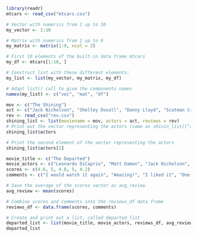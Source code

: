 ```r
library(readr)
mtcars <- read_csv("mtcars.csv")

# Vector with numerics from 1 up to 10
my_vector <- 1:10

# Matrix with numerics from 1 up to 9
my_matrix <- matrix(1:9, ncol = 3)

# First 10 elements of the built-in data frame mtcars
my_df <- mtcars[1:10, ]

# Construct list with these different elements:
my_list <- list(my_vector, my_matrix, my_df)

# Adapt list() call to give the components names
names(my_list) <- c("vec", "mat", "df")
```
```r
mov <- c("The Shining")
act <- c("Jack Nicholson", "Shelley Duvall", "Danny Lloyd", "Scatman Crothers", "Barry Nelson")
rev <- read_csv("rev.csv")
shining_list <- list(moviename = mov, actors = act, reviews = rev)
# Print out the vector representing the actors (same as shinin_list[["actors"]])
shining_list$actors

# Print the second element of the vector representing the actors
shining_list$actors[2]
```
```r
movie_title <- c("The Departed")
movie_actors <- c("Leonardo DiCaprio", "Matt Damon", "Jack Nicholson", "Mark Wahlberg", "Vera Farmiga", "Martin Sheen")
scores <- c(4.6, 5, 4.8, 5, 4.2)
comments <- c("I would watch it again", "Amazing!", "I liked it", "One of the best movies", "Fascinating plot")

# Save the average of the scores vector as avg_review
avg_review <- mean(scores)

# Combine scores and comments into the reviews_df data frame
reviews_df <- data.frame(scores, comments)

# Create and print out a list, called departed_list
departed_list <- list(movie_title, movie_actors, reviews_df, avg_review)
departed_list
```